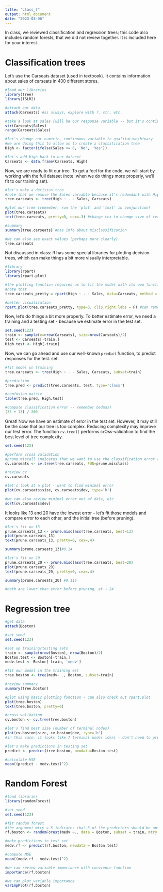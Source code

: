 ---
title: "class_7"
output: html_document
date: "2023-03-06"
---

In class, we reviewed classification and regression trees; this code also includes random forests, that we did not review together. It is included here for your interest.

# Classification trees

Let's use the Carseats dataset (used in textbook). It contains information about sales of carseats in 400 different stores.

```{r}

#load our libraries
library(tree)
library(ISLR2)

#attach our data
attach(Carseats) #as always, explore with ?, str, etc.

#take a look at sales (will be our response variable -- but it's continuous!)
str(Carseats$Sales)
range(Carseats$Sales)

#let's change our numeric, continuous variable to qualitative/binary
#we are doing this to allow us to create a classification tree
High <- factor(ifelse(Sales <= 8, 'No', 'Yes'))

#let's add High back to our dataset
Carseats <- data.frame(Carseats, High)

```

Now, we are ready to fit our tree. To get a feel for the code, we will start by working with the full dataset (note: when we do things more properly, we'll fit to our training set).

```{r}

#let's make a decision tree
#note that we remove the Sales variable because it's redundant with High 
tree.carseats <- tree(High ~ . - Sales, Carseats) 

#plot our tree (remember, run the 'plot' and 'text' in conjunction)
plot(tree.carseats)
text(tree.carseats, pretty=0, cex=.3) #change cex to change size of text

#summary
summary(tree.carseats) #has info about misclassification

#we can also see exact values (perhaps more clearly)
tree.carseats

```
Not discussed in class: R has some special libraries for plotting decision trees, which can make things a bit more visually interpretable.
```{r}
#library
library(rpart)
library(rpart.plot)

#the plotting function requires us to fit the model with its own functions, so let's do that again 
#note that 
tree.carseats_pretty = rpart(High ~ . - Sales, data=Carseats, method = "class")

#better visualization
rpart.plot(tree.carseats_pretty, type=3, clip.right.labs = F) #can remove arguments
```

Now, let's do things a bit more properly. To better estimate error, we need a training and a testing set - because we estimate error in the test set.

```{r}
set.seed(123)
train <- sample(x=nrow(Carseats), size=nrow(Carseats)/2)
test <- Carseats[-train,]
High.test <- High[-train]
```

Now, we can go ahead and use our well-known `predict` function, to predict responses for the test. set.

```{r}
#fit model on training
tree.carseats <- tree(High ~ . - Sales, Carseats, subset=train)

#prediction
tree.pred <- predict(tree.carseats, test, type='class')

#confusion matrix
table(tree.pred, High.test)

#compute classification error -- remember bedmas!
(35 + 13) / 200

```

Great! Now we have an estimate of error in the test set. However, it may still be the case that our tree is too complex. Reducing complexity may improve our test error. The function `cv.tree()` performs crOss-validation to find the best level of tree complexity.

```{r}

set.seed(123)

#perform cross validation
#prune.miscall indicates that we want to use the classification error rate to guide the pruning process (cf. deviance)
cv.carseats <- cv.tree(tree.carseats, FUN=prune.misclass)

#review cv
cv.carseats 

#let's look at a plot - want to find minimal error
plot(cv.carseats$size, cv.carseats$dev, type='b')

#we can also review minimal error out of data, etc
sort(cv.carseats$dev)
```

It looks like 13 and 20 have the lowest error -- let's fit those models and compare error to each other, and the initial tree (before pruning).

```{r}
#let's fit on 13
prune.carseats_13 <- prune.misclass(tree.carseats, best=13)
plot(prune.carseats_13)
text(prune.carseats_13, pretty=0, cex=.4)

summary(prune.carseats_13)#0.14

#let's fit on 20
prune.carseats_20 <- prune.misclass(tree.carseats, best=20)
plot(prune.carseats_20)
text(prune.carseats_20, pretty=0, cex=.4)

summary(prune.carseats_20) #0.115

#both are lower than error before pruning, at ~.24

```

# Regression tree

```{r}
#get data
attach(Boston)

#set seed
set.seed(123)

#set up training/testing sets
train <- sample(nrow(Boston), nrow(Boston)/2)
Boston.test <- Boston[-train,]
medv.test <- Boston[-train, 'medv']

#fit our model in the training est
tree.boston <- tree(medv~ ., Boston, subset=train)

#review summary
summary(tree.boston)

#plot using basic plotting function - can also check out rpart.plot
plot(tree.boston)
text(tree.boston, pretty=0)

#cross validation 
cv.boston <- cv.tree(tree.boston)

#let's find best size (number of terminal nodes)
plot(cv.boston$size, cv.boston$dev, type='b')
#in this case, it looks like 7 terminal nodes ideal - don't need to prune

#let's make predictions in testing set
predict <- predict(tree.boston, newdata=Boston.test)

#calculate MSE
mean((predict - medv.test)^2)
```

# Random Forest

```{r}
#load libraries
library(randomForest)

#set seed
set.seed(123)

#fit random forest
#the argument mtry = 6 indicates that 6 of the predictors should be onsidered for each split of the tree -- see slides for why this is important
rf.boston <- randomForest(medv ~., data = Boston, subset = train, mtry = 6, importance = TRUE)

#make predictions in test set
medv.rf <- predict(rf.boston, newdata = Boston.test)

#compute MSE
mean((medv.rf - medv.test)^2)

#we can review variable importance with convience function
importance(rf.boston)

#we can plot variable importance
varImpPlot(rf.boston)
```


